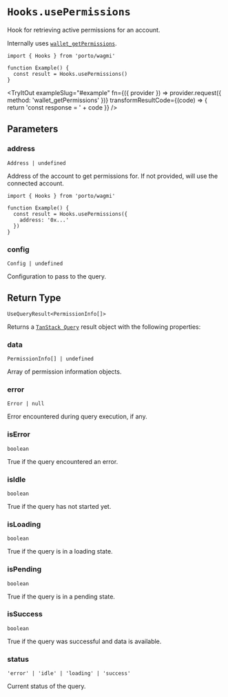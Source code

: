 
# `Hooks.usePermissions`

Hook for retrieving active permissions for an account.

Internally uses [`wallet_getPermissions`](/sdk/rpc/wallet_getPermissions).

```tsx
import { Hooks } from 'porto/wagmi'

function Example() {
  const result = Hooks.usePermissions()
}
```

<TryItOut
  exampleSlug="#example"
  fn={({ provider }) => provider.request({ method: 'wallet_getPermissions' })}
  transformResultCode={(code) => {
    return 'const response = ' + code
  }}
/>

## Parameters

### address

`Address | undefined`

Address of the account to get permissions for. If not provided, will use the connected account.

```tsx
import { Hooks } from 'porto/wagmi'

function Example() {
  const result = Hooks.usePermissions({
    address: '0x...'
  })
}
```

### config

`Config | undefined`

Configuration to pass to the query.

## Return Type

```tsx
UseQueryResult<PermissionInfo[]>
```

Returns a [`TanStack Query`](https://tanstack.com/query/latest) result object with the following properties:

### data

`PermissionInfo[] | undefined`

Array of permission information objects.

### error

`Error | null`

Error encountered during query execution, if any.

### isError

`boolean`

True if the query encountered an error.

### isIdle

`boolean`

True if the query has not started yet.

### isLoading

`boolean`

True if the query is in a loading state.

### isPending

`boolean`

True if the query is in a pending state.

### isSuccess

`boolean`

True if the query was successful and data is available.

### status

`'error' | 'idle' | 'loading' | 'success'`

Current status of the query.
